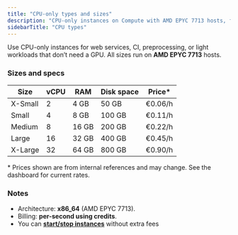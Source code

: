 ```yaml
---
title: "CPU-only types and sizes"
description: "CPU-only instances on Compute with AMD EPYC 7713 hosts, fixed vCPU, RAM, and disk options."
sidebarTitle: "CPU types"
---
```


Use CPU-only instances for web services, CI, preprocessing, or light workloads that don’t need a GPU. All sizes run on **AMD EPYC 7713** hosts.

### Sizes and specs

| Size    | vCPU | RAM   | Disk space | Price\* |
| ------- | ---- | ----- | ---------- | ------- |
| X-Small | 2    | 4 GB  | 50 GB      | €0.06/h |
| Small   | 4    | 8 GB  | 100 GB     | €0.11/h |
| Medium  | 8    | 16 GB | 200 GB     | €0.22/h |
| Large   | 16   | 32 GB | 400 GB     | €0.45/h |
| X-Large | 32   | 64 GB | 800 GB     | €0.90/h |

\* Prices shown are from internal references and may change. See the dashboard for current rates.

### Notes

- Architecture: **x86_64** (AMD EPYC 7713).
- Billing: **per-second using credits**.
- You can [**start/stop instances**](/articles/essentials/start-stop-instances) without extra fees